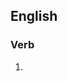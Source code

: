 ==English==

===Verb===
{{head|en|verb form}}

# {{present participle of|randomise|lang=en|nocat=1}}